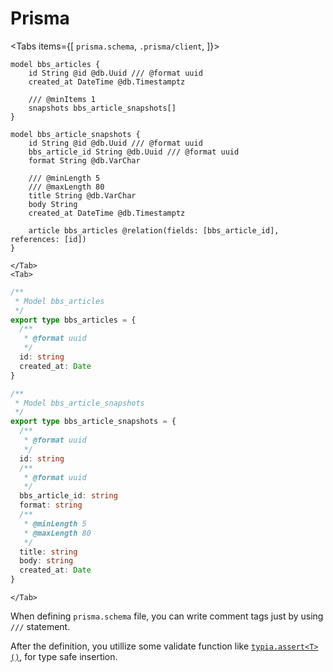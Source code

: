 
# Prisma
<Tabs items={[
    <code>prisma.schema</code>, 
    <code>.prisma/client</code>,
]}>
    <Tab>
```prisma copy filename="prisma.schema" showLineNumbers {2, 5, 10, 11, 14-15}
model bbs_articles {
    id String @id @db.Uuid /// @format uuid
    created_at DateTime @db.Timestamptz

    /// @minItems 1
    snapshots bbs_article_snapshots[]
}

model bbs_article_snapshots {
    id String @id @db.Uuid /// @format uuid
    bbs_article_id String @db.Uuid /// @format uuid
    format String @db.VarChar

    /// @minLength 5
    /// @maxLength 80
    title String @db.VarChar
    body String
    created_at DateTime @db.Timestamptz

    article bbs_articles @relation(fields: [bbs_article_id], references: [id])
}
```
    </Tab>
    <Tab>
```typescript filename=".prisma/client" showLineNumbers {6, 17, 21, 26-27}
/**
 * Model bbs_articles
 */
export type bbs_articles = {
  /**
   * @format uuid
   */
  id: string
  created_at: Date
}

/**
 * Model bbs_article_snapshots
 */
export type bbs_article_snapshots = {
  /**
   * @format uuid
   */
  id: string
  /**
   * @format uuid
   */
  bbs_article_id: string
  format: string
  /**
   * @minLength 5
   * @maxLength 80
   */
  title: string
  body: string
  created_at: Date
}
```
    </Tab>
</Tabs>

When defining `prisma.schema` file, you can write comment tags just by using `///` statement.

After the definition, you utillize some validate function like [`typia.assert<T>()`](/docs/validators/assert), for type safe insertion.
